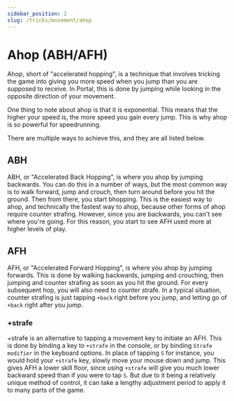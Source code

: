 ```yaml
---
sidebar_position: 2
slug: /tricks/movement/ahop
---
```


# Ahop (ABH/AFH)

Ahop, short of "accelerated hopping", is a technique that involves tricking the game into giving you more speed when
you jump than you are supposed to receive. In Portal, this is done by jumping while looking in the opposite direction
of your movement.

One thing to note about ahop is that it is exponential. This means that the higher your speed is, the more speed you gain every jump. This is why ahop is so powerful for speedrunning.

There are multiple ways to achieve this, and they are all listed below.

## ABH

ABH, or "Accelerated Back Hopping", is where you ahop by jumping backwards. You can do this in a number of ways, but
the most common way is to walk forward, jump and crouch, then turn around before you hit the ground. Then from there,
you start bhopping. This is the easiest way to ahop, and technically the fastest way to ahop, because other forms of ahop
require counter strafing. However, since you are backwards, you can't see where you're going. For this reason, you start
to see AFH used more at higher levels of play.

## AFH

AFH, or "Accelerated Forward Hopping", is where you ahop by jumping forwards. This is done by walking backwards, jumping
and crouching, then jumping and counter strafing as soon as you hit the ground. For every subsequent hop, you will also
need to counter strafe. In a typical situation, counter strafing is just tapping `+back` right before you jump, and letting
go of `+back` right after you jump.

### +strafe

+strafe is an alternative to tapping a movement key to initiate an AFH. This is done by binding a key to
`+strafe` in the console, or by binding `Strafe modifier` in the keyboard options. In place of tapping `S` for instance, you would hold your `+strafe` key, slowly move
your mouse down and jump. This gives AFH a lower skill floor, since using `+strafe` will give you much lower backward speed than if you were to tap `S`. 
But due to it being a relatively unique method of control, it can take a lengthy adjustment period to apply it to many parts of the game.